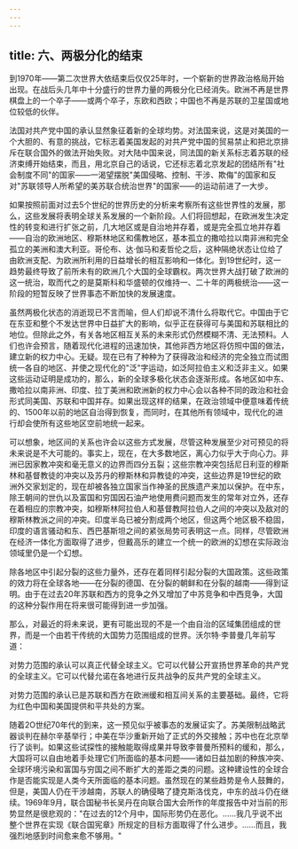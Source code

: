 ```yaml
---
---
---
```

title: 六、两极分化的结束
---



到1970年——第二次世界大依结束后仅仅25年时，一个崭新的世界政治格局开始出现。在战后头几年中十分盛行的世界力量的两极分化已经消失。欧洲不再是世界棋盘上的一个卒子——或两个卒子，东欧和西欧；中国也不再是苏联的卫星国或地位较低的伙伴。

法国对共产党中国的承认显然象征着新的全球均势。对法国来说，这是对美国的一个大胆的、有意的挑战，它标志着美国发起的对共产党中国的贸易禁止和把北京排斥在联合国外的做法开始失败。对大陆中国来说，同法国的新关系标志着苏联的经济束缚开始结束，而且，用北京自己的话说，它还标志着北京发起的团结所有"社会制度不同"的国家——一渴望摆脱"美国侵略、控制、干涉、欺侮"的国家和反对"苏联领导人所希望的美苏联合统治世界"的国家——的运动前进了一大步。

如果按照前面对过去5个世纪的世界历史的分析来考察所有这些世界性的发展，那么，这些发展将表明全球关系发展的一个新阶段。人们将回想起，在欧洲发生决定性的转变和进行扩张之前，几大地区或是自治地并存着，或是完全孤立地并存着——自治的欧洲地区、穆斯林地区和儒教地区，基本孤立的撒哈拉以南非洲和完全孤立的美洲和澳大利亚。哥伦布、达·伽马和麦哲伦之后，这种隔绝状态让位给了由欧洲支配、为欧洲所利用的日益增长的相互影响和一体化。到19世纪时，这一趋势最终导致了前所未有的欧洲几个大国的全球霸权。两次世界大战打破了欧洲的这一统治，取而代之的是莫斯科和华盛顿的仅维持一、二十年的两极统治——这一阶段的短暂反映了世界事态不断加快的发展速度。

虽然两极化状态的消逝现已不言而喻，但人们却说不清什么将取代它。中国由于它在东亚和整个不发达世界中日益扩大的影响，似乎正在获得可与美国和苏联相比的地位。但除此之外，有关各地区相互关系的未来形式仍然模糊不清、无法预料。人们也许会预言，随着现代化进程的迅速加快，其他非西方地区将仿照中国的做法，建立新的权力中心。无疑。现在已有了种种为了获得政治和经济的完全独立而试图统一各自的地区、并使之现代化的"泛"字运动，如泛阿拉伯主义和泛非主义。如果这些运动证明是成功的，那么，新的全球多极化状态会逐渐形成。各地区如中东、撒哈拉以南非洲、印度、拉丁美洲和欧洲新的权力中心会以各种不同的政治和社会形式同美国、苏联和中国并存。如果出现这样的结果，在政治领域中便意味着传统的、1500年以前的地区自治得到恢复，而同时，在其他所有领域中，现代化的进行却会使所有这些地区空前地统一起来。

可以想象，地区间的关系也许会以这些方式发展，尽管这种发展至少对可预见的将未来说是不大可能的。事实上，现在，在大多数地区，离心力似乎大于向心力。非洲已因家教冲突和毫无意义的边界而四分五裂；这些宗教冲突包括尼日利亚的穆斯林和基督教徒的冲突以及苏丹的穆斯林和异教徒的冲突，这些边界是19世纪的欧洲外交家划定的，现在却被各独立国家当作神圣的民族遗产来加以保护。在中东，除王朝间的世仇以及富国和穷国因石油产地使用费问题而发生的常年对立外，还存在着相应的宗教冲突，如穆斯林阿拉伯人和基督教阿拉伯人之间的冲突以及敌对的穆斯林教派之间的冲突。印度半岛已被分割成两个地区，但这两个地区极不稳固，印度的语言骚动和东、西巴基斯坦之间的紧张局势可表明这一点。同样，尽管欧洲在经济一体化方面取得了进步，但戴高乐的建立一个统一的欧洲的幻想在实际政治领域里仍是一个幻想。

除各地区中引起分裂的这些力量外，还存在着同样引起分裂的大国政策。这些政策的效力将在全球各地——在分裂的德国、在分裂的朝鲜和在分裂的越南——得到证明。由于在过去20年苏联和西方的竞争之外又增加了中苏竞争和中西竞争，大国的这种分裂作用在将来很可能得到进一步加强。

那么，对最近的将未来说，更有可能出现的不是一个由自治的区域集团组成的世界，而是一个由若干传统的大国势力范围组成的世界。沃尔特·李普曼几年前写道：

对势力范围的承认可以真正代替全球主义。它可以代替公开宣扬世界革命的共产党的全球主义。它可以代替允诺在各地进行反共战争的反共产党的全球主义。

对势力范围的承认已是苏联和西方在欧洲缓和相互间关系的主要基础。最终，它将为红色中国和美国提供和平共处的方案。

随着2O世纪70年代的到来，这一预见似乎被事态的发展证实了。苏美限制战略武器谈判在赫尔辛基举行；中美在华沙重新开始了正式的外交接触；苏中也在北京举行了谈判。如果这些试探性的接触能取得成果并导致李普曼所预料的缓和，那么，大国将可以自由地着手处理它们所面临的基本问题——诸如日益加剧的种族冲突、全球环境污染和富国与穷国之间不断扩大的差距之类的问题。这种建设性的全球合作是否能实现是人类今天所面临的基本问题。虽然现在的某些趋势是令人鼓舞的，但是，美国人仍在干涉越南，苏联人的确侵略了捷克斯洛伐克，中东的战斗仍在继续。1969年9月，联合国秘书长吴丹在向联合国大会所作的年度报告中对当前的形势显然是很悲观的："在过去的12个月中，国际形势仍在恶化。……我几乎说不出整个世界在实现《联合国宪章》所规定的目标方面取得了什么进步。……而且，我强烈地感到时间愈来愈不够用。"